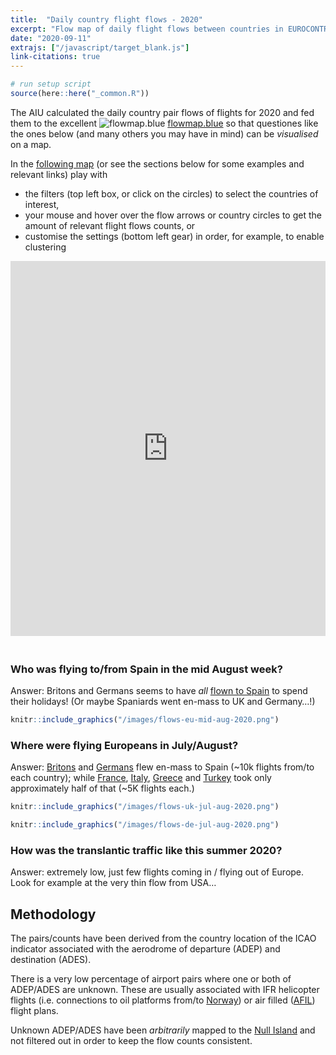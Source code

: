 ```yaml
---
title:  "Daily country flight flows - 2020"
excerpt: "Flow map of daily flight flows between countries in EUROCONTROL's Network Manager Area"
date: "2020-09-11"
extrajs: ["/javascript/target_blank.js"]
link-citations: true
---
```

<style type="text/css">
.resp-container {
    position: relative;
    overflow: hidden;
    height: 620px;
}

.resp-iframe {
    position: absolute;
    top: 0;
    left: 0;
    width: 100%;
    height: 600px;
    border: 0;
}
</style>


```r
# run setup script
source(here::here("_common.R"))
```


The AIU calculated the daily country pair flows of flights for 2020 and
fed them to the excellent ![flowmap.blue](/images/flowmap.blue-32x32.png) [flowmap.blue](https://flowmap.blue/) 
so that questiones like the ones below (and many others you may have in mind)
can be *visualised* on a map.

In the [following map][flows-map] (or see the sections below for some examples
and relevant links) play with

* the filters (top left box, or click on the circles) to select the countries of interest,
* your mouse and hover over the flow arrows or country circles to get the amount 
  of relevant flight flows counts, or
* customise the settings (bottom left gear) in order, for example, to enable clustering


<div class="resp-container" style="display:block;margin:auto">
<iframe class="resp-iframe" src="https://flowmap.blue/19mCVbGW943x-xx7zompIrw2bPnyXAq-T8HsupbW4NHQ/0db2dd9?v=45.558025,6.475440,2.76,15,1&a=0&as=1&b=1&bo=75&c=0&ca=0&cz=2&d=0&fe=1&lt=1&lfm=ALL&t=20200101T000000,20200911T000000&col=Default&f=50" title="Daily country flight flows - 2020" frameborder="0" style="border:0" allowfullscreen>
</iframe> 
</div>

[flows-map]: <https://flowmap.blue/19mCVbGW943x-xx7zompIrw2bPnyXAq-T8HsupbW4NHQ/0db2dd9?v=45.558025,6.475440,2.76,15,1&a=0&as=1&b=1&bo=75&c=0&ca=0&cz=2&d=0&fe=1&lt=1&lfm=ALL&t=20200101T000000,20200911T000000&col=Default&f=50>


  

### Who was flying to/from Spain in the mid August week?

Answer: Britons and Germans seems to have *all* [flown to Spain][spain-aug]
to spend their holidays! (Or maybe Spaniards went en-mass to UK and Germany...!)
  
```r
knitr::include_graphics("/images/flows-eu-mid-aug-2020.png")
```


### Where were flying Europeans in July/August?

Answer: [Britons][uk-jul-aug] and [Germans][de-jul-aug]
flew en-mass to Spain (~10k flights from/to each country);
while [France][fr-jul-aug], [Italy][it-jul-aug],
[Greece][gr-jul-aug] and [Turkey][tr-jul-aug]
took only approximately half of that (~5K flights each.)


```r
knitr::include_graphics("/images/flows-uk-jul-aug-2020.png")

knitr::include_graphics("/images/flows-de-jul-aug-2020.png")
```


### How was the translantic traffic like this summer 2020?

Answer: extremely low, just few flights coming in / flying out of Europe.
Look for example at the very thin flow from USA...




## Methodology

The pairs/counts have been derived from the country location of the ICAO indicator
associated with the aerodrome of departure (ADEP) and destination (ADES).

There is a very low percentage of airport pairs where one or both of ADEP/ADES
are unknown. These are usually associated with IFR helicopter flights
(i.e. connections to oil platforms from/to [Norway][no-null-island]) or
air filled ([AFIL][afil]) flight plans.

Unknown ADEP/ADES have been *arbitrarily* mapped to the
[Null Island](https://en.wikipedia.org/wiki/Null_Island) and not filtered out
in order to keep the flow counts consistent.


[afil]: /acronym/afil/ "Air-filed (flight plan)"

[no-null-island]: <https://flowmap.blue/19mCVbGW943x-xx7zompIrw2bPnyXAq-T8HsupbW4NHQ/0db2dd9?v=30.350738,3.951042,2.14,15,1&a=0&as=1&b=1&bo=75&c=0&ca=0&cz=2&d=0&fe=1&lt=1&lfm=ALL&col=Default&f=50&s=3>

[spain-aug]: <https://flowmap.blue/19mCVbGW943x-xx7zompIrw2bPnyXAq-T8HsupbW4NHQ/0db2dd9?v=46.632150,11.629359,3.34,0,0&a=0&as=1&b=1&bo=75&c=0&ca=0&cz=2&d=0&fe=1&lt=1&lfm=ALL&t=20200810T000000,20200817T000000&col=Default&f=50>

[eu-jul-aug]: <https://flowmap.blue/19mCVbGW943x-xx7zompIrw2bPnyXAq-T8HsupbW4NHQ/0db2dd9?v=46.632150,11.629359,3.34,0,0&a=0&as=1&b=1&bo=75&c=0&ca=0&cz=2&d=0&fe=1&lt=1&lfm=ALL&t=20200701T000000,20200901T000000&col=Default&f=50>

[uk-jul-aug]: <https://flowmap.blue/19mCVbGW943x-xx7zompIrw2bPnyXAq-T8HsupbW4NHQ/0db2dd9?v=46.632150,11.629359,3.34,0,0&a=0&as=1&b=1&bo=75&c=0&ca=0&cz=2&d=0&fe=1&lt=1&lfm=ALL&t=20200701T000000,20200901T000000&col=Default&f=50&s=21>

[de-jul-aug]: <https://flowmap.blue/19mCVbGW943x-xx7zompIrw2bPnyXAq-T8HsupbW4NHQ/0db2dd9?v=46.632150,11.629359,3.34,0,0&a=0&as=1&b=1&bo=75&c=0&ca=0&cz=2&d=0&fe=1&lt=1&lfm=ALL&t=20200701T000000,20200901T000000&col=Default&f=50&s=15>

[fr-jul-aug]: <https://flowmap.blue/19mCVbGW943x-xx7zompIrw2bPnyXAq-T8HsupbW4NHQ/0db2dd9?v=46.632150,11.629359,3.34,0,0&a=0&as=1&b=1&bo=75&c=0&ca=0&cz=2&d=0&fe=1&lt=1&lfm=ALL&t=20200701T000000,20200901T000000&col=Default&f=50&s=20>

[gr-jul-aug]: <https://flowmap.blue/19mCVbGW943x-xx7zompIrw2bPnyXAq-T8HsupbW4NHQ/0db2dd9?v=46.632150,11.629359,3.34,0,0&a=0&as=1&b=1&bo=75&c=0&ca=0&cz=2&d=0&fe=1&lt=1&lfm=ALL&t=20200701T000000,20200901T000000&col=Default&f=50&s=23>

[it-jul-aug]: <https://flowmap.blue/19mCVbGW943x-xx7zompIrw2bPnyXAq-T8HsupbW4NHQ/0db2dd9?v=46.632150,11.629359,3.34,0,0&a=0&as=1&b=1&bo=75&c=0&ca=0&cz=2&d=0&fe=1&lt=1&lfm=ALL&t=20200701T000000,20200901T000000&col=Default&f=50&s=27>

[tr-jul-aug]: <https://flowmap.blue/19mCVbGW943x-xx7zompIrw2bPnyXAq-T8HsupbW4NHQ/0db2dd9?v=46.632150,11.629359,3.34,0,0&a=0&as=1&b=1&bo=75&c=0&ca=0&cz=2&d=0&fe=1&lt=1&lfm=ALL&t=20200701T000000,20200901T000000&col=Default&f=50&s=40>

[eu-jul-aug]: <https://flowmap.blue/19mCVbGW943x-xx7zompIrw2bPnyXAq-T8HsupbW4NHQ/0db2dd9?v=46.632150,11.629359,3.34,0,0&a=0&as=1&b=1&bo=75&c=0&ca=0&cz=2&d=0&fe=1&lt=1&lfm=ALL&t=20200701T000000,20200901T000000&col=Default&f=50>